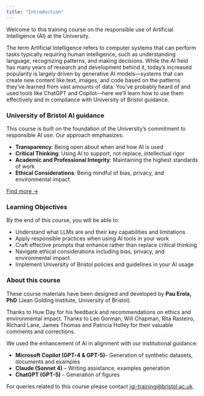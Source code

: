 ```yaml
---
title: "Introduction"
---
```




Welcome to this training course on the responsible use of Artificial Intelligence (AI) at the University.

The term Artificial Intelligence refers to computer systems that can perform tasks typically requiring human intelligence, such as understanding language, recognizing patterns, and making decisions. While the AI field has many years of research and development behind it, today's increased popularity is largely driven by generative AI models—systems that can create new content like text, images, and code based on the patterns they've learned from vast amounts of data. You've probably heard of and used tools like ChatGPT and Copilot—here we'll learn how to use them effectively and in compliance with University of Bristol guidance.

::: {.callout-important}
### University of Bristol AI guidance

This course is built on the foundation of the University's commitment to responsible AI use. Our approach emphasizes:

- **Transparency**: Being open about when and how AI is used
- **Critical Thinking**: Using AI to support, not replace, intellectual rigor
- **Academic and Professional Integrity**: Maintaining the highest standards of work
- **Ethical Considerations**: Being mindful of bias, privacy, and environmental impact

[Find more →](./800-resources.qmd)
:::


### Learning Objectives
By the end of this course, you will be able to:

- Understand what LLMs are and their key capabilities and limitations
- Apply responsible practices when using AI tools in your work
- Craft effective prompts that enhance rather than replace critical thinking
- Navigate ethical considerations including bias, privacy, and environmental impact
- Implement University of Bristol policies and guidelines in your AI usage



### About this course

These course materials have been designed and developed by  **Pau Erola, PhD** (Jean Golding Institute, University of Bristol).

Thanks to Huw Day for his feedback and recommendations on ethics and environmental impact. Thanks to Leo Gorman, Will Chapman, Rita Rasteiro, Richard Lane, James Thomas and Patricia Holley for their valuable comments and corrections.

We used the enhancement of AI in alignment with our institutional guidance:

- **Microsoft Copilot (GPT-4 & GPT-5)**-- Generation of synthetic datasets, documents and examples
- **Claude (Sonnet 4)** -- Writing assistance, examples generation
- **ChatGPT (GPT-5)** -- Generation of figures

For queries related to this course please contact [jgi-training@bristol.ac.uk](mailto:jgi-training@bristol.ac.uk).